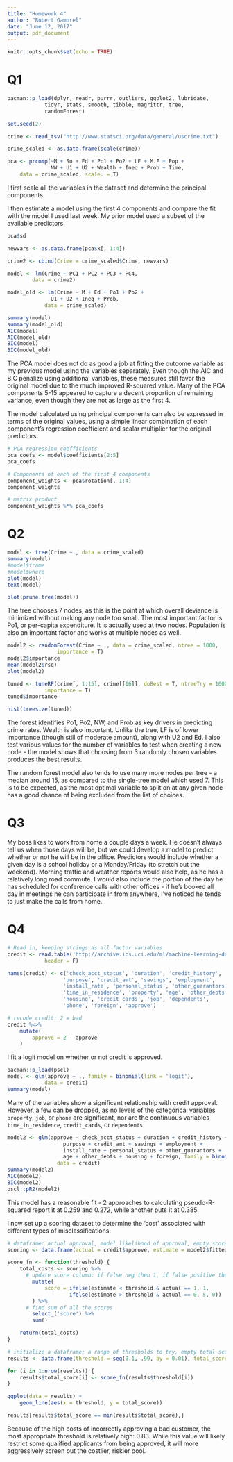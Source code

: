 ```yaml
---
title: "Homework 4"
author: "Robert Gambrel"
date: "June 12, 2017"
output: pdf_document
---
```


```r
knitr::opts_chunk$set(echo = TRUE)
```

# Q1

```r
pacman::p_load(dplyr, readr, purrr, outliers, ggplot2, lubridate, 
			tidyr, stats, smooth, tibble, magrittr, tree,
			randomForest)

set.seed(2)

crime <- read_tsv("http://www.statsci.org/data/general/uscrime.txt")

crime_scaled <- as.data.frame(scale(crime))

pca <- prcomp(~M + So + Ed + Po1 + Po2 + LF + M.F + Pop +
			  NW + U1 + U2 + Wealth + Ineq + Prob + Time,
	data = crime_scaled, scale. = T)
```

I first scale all the variables in the dataset and determine the principal components. 

I then estimate a model using the first 4 components and compare the fit with the model I used last week. My prior model used a subset of the available predictors.


```r
pca$sd

newvars <- as.data.frame(pca$x[, 1:4])

crime2 <- cbind(Crime = crime_scaled$Crime, newvars)

model <- lm(Crime ~ PC1 + PC2 + PC3 + PC4,
		data = crime2)

model_old <- lm(Crime ~ M + Ed + Po1 + Po2 +
			  U1 + U2 + Ineq + Prob,
			data = crime_scaled)

summary(model)
summary(model_old)
AIC(model)
AIC(model_old)
BIC(model)
BIC(model_old)

```
The PCA model does not do as good a job at fitting the outcome variable as my previous model using the  variables separately. Even though the AIC and BIC penalize using additional variables, these measures still favor the original model due to the much improved R-squared value. Many of the PCA components 5-15 appeared to capture a decent proportion of remaining variance, even though they are not as large as the first 4.

The model calculated using principal components can also be expressed in terms of the original values, using a simple linear combination of each component's regression coefficient and scalar multiplier for the original predictors.

```r
# PCA regression coefficients
pca_coefs <- model$coefficients[2:5]
pca_coefs

# Components of each of the first 4 components
component_weights <- pca$rotation[, 1:4]
component_weights

# matrix product
component_weights %*% pca_coefs
```

# Q2
```r
model <- tree(Crime ~., data = crime_scaled)
summary(model)
#model$frame
#model$where
plot(model)
text(model)

plot(prune.tree(model))
```

The tree chooses 7 nodes, as this is the point at which overall deviance is minimized without making any node too small. The most important factor is Po1, or per-capita expenditure. It is actually used at two nodes. Population is also an important factor and works at multiple nodes as well. 

```r

model2 <- randomForest(Crime ~ ., data = crime_scaled, ntree = 1000,
				importance = T)
model2$importance
mean(model2$rsq)
plot(model2)

tuned <- tuneRF(crime[, 1:15], crime[[16]], doBest = T, ntreeTry = 1000,
			importance = T)
tuned$importance

hist(treesize(tuned))
```

The forest identifies Po1, Po2, NW, and Prob as key drivers in predicting crime rates. Wealth is also important. Unlike the tree, LF is of lower importance (though still of moderate amount), along with U2 and Ed. I also test various values for the number of variables to test when creating a new node - the model shows that choosing from 3 randomly chosen variables produces the best results.

The random forest model also tends to use many more nodes per tree - a median around 15, as compared to the single-tree model which used 7. This is to be expected, as the most optimal variable to split on at any given node has a good chance of being excluded from the list of choices.


# Q3

My boss likes to work from home a couple days a week. He doesn't always tell us when those days will be, but we could develop a model to predict whether or not he will be in the office. Predictors would include whether a given day is a school holiday or a Monday/Friday (to stretch out the weekend). Morning traffic and weather reports would also help, as he has a relatively long road commute. I would also include the portion of the day he has scheduled for conference calls with other offices - if he's booked all day in meetings he can participate in from anywhere, I've noticed he tends to just make the calls from home.

# Q4

```r
# Read in, keeping strings as all factor variables
credit <- read.table('http://archive.ics.uci.edu/ml/machine-learning-databases/statlog/german/german.data',
			header = F)

names(credit) <- c('check_acct_status', 'duration', 'credit_history',
				  'purpose', 'credit_amt', 'savings', 'employment',
				  'install_rate', 'personal_status', 'other_guarantors',
				  'time_in_residence', 'property', 'age', 'other_debts',
				  'housing', 'credit_cards', 'job', 'dependents',
				  'phone', 'foreign', 'approve')

# recode credit: 2 = bad
credit %<>%
	mutate(
		approve = 2 - approve
	)
```

I fit a logit model on whether or not credit is approved.

```r
pacman::p_load(pscl)
model <- glm(approve ~ ., family = binomial(link = 'logit'),
			data = credit)
summary(model)


```
Many of the variables show a significant relationship with credit approval. However, a few can be dropped, as no levels of the categorical variables `property`, `job`, or `phone` are significant, nor are the continuous variables `time_in_residence`, `credit_cards`, or `dependents`.

```r
model2 <- glm(approve ~ check_acct_status + duration + credit_history +
				  purpose + credit_amt + savings + employment +
				  install_rate + personal_status + other_guarantors +
				  age + other_debts + housing + foreign, family = binomial(link = logit),
			    data = credit)
summary(model2)
AIC(model2)
BIC(model2)
pscl::pR2(model2)
```
This model has a reasonable fit - 2 approaches to calculating pseudo-R-squared report it at 0.259 and 0.272, while another puts it at 0.385. 

I now set up a scoring dataset to determine the 'cost' associated with different types of misclassifications.

```r
# dataframe: actual approval, model likelihood of approval, empty score column
scoring <- data.frame(actual = credit$approve, estimate = model2$fitted.values, score = 0)

score_fn <- function(threshold) {
	total_costs <- scoring %>%
	  # update score column: if false neg then 1, if false positive then 5, else 0
		mutate(
			score = ifelse(estimate < threshold & actual == 1, 1,
					ifelse(estimate > threshold & actual == 0, 5, 0))
		) %>%
	  # find sum of all the scores
		select_('score') %>%
		sum()

	return(total_costs)
} 

# initialize a dataframe: a range of thresholds to try, empty total scores
results <- data.frame(threshold = seq(0.1, .99, by = 0.01), total_score = 0)

for (i in 1:nrow(results)) {
	results$total_score[i] <- score_fn(results$threshold[i])
}

ggplot(data = results) +
	geom_line(aes(x = threshold, y = total_score))

results[results$total_score == min(results$total_score),]
```
Because of the high costs of incorrectly approving a bad customer, the most appropriate threshold is relatively high: 0.83. While this value will likely restrict some qualified applicants from being approved, it will more aggressively screen out the costlier, riskier pool.

